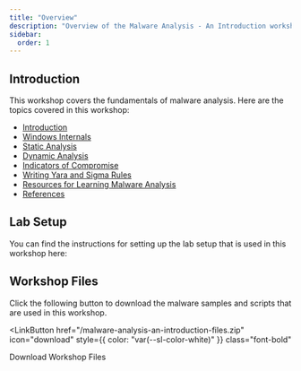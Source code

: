```yaml
---
title: "Overview"
description: "Overview of the Malware Analysis - An Introduction workshop."
sidebar:
  order: 1
---
```



## Introduction

This workshop covers the fundamentals of malware analysis. Here are the topics covered in this workshop:

- [Introduction](introduction)
- [Windows Internals](windows-internals)
- [Static Analysis](static-analysis)
- [Dynamic Analysis](dynamic-analysis)
- [Indicators of Compromise](indicators-of-compromise)
- [Writing Yara and Sigma Rules](writing-yara-and-sigma-rules)
- [Resources for Learning Malware Analysis](resources-for-learning-malware-analysis)
- [References](references)

## Lab Setup

You can find the instructions for setting up the lab setup that is used in this workshop here:

<LinkCard
  title="Malware Analysis Lab Setup"
  href="https://labs.thamizhiniyancs.me/malware-analysis-lab-setup/"
  description="My malware analysis lab setup"
/>

## Workshop Files

Click the following button to download the malware samples and scripts that are used in this workshop.

<LinkButton
  href="/malware-analysis-an-introduction-files.zip"
  icon="download"
  style={{ color: "var(--sl-color-white)" }}
  class="font-bold"
>
  Download Workshop Files
</LinkButton>
